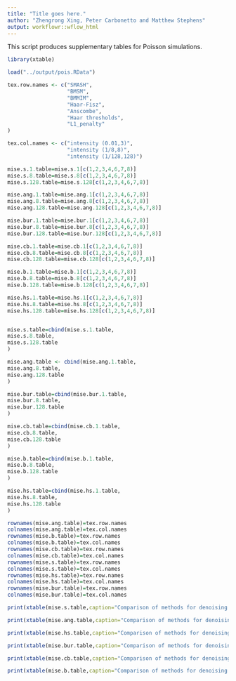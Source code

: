 ```yaml
---
title: "Title goes here."
author: "Zhengrong Xing, Peter Carbonetto and Matthew Stephens"
output: workflowr::wflow_html
---
```


This script produces supplementary tables for Poisson simulations.

```r
library(xtable)

load("../output/pois.RData")

tex.row.names <- c("SMASH",
                   "BMSM",
                   "BMMIM",
                   "Haar-Fisz",
                   "Anscombe",
                   "Haar thresholds",
                   "L1_penalty"
)

tex.col.names <- c("intensity (0.01,3)",
                   "intensity (1/8,8)",
                   "intensity (1/128,128)")

mise.s.1.table=mise.s.1[c(1,2,3,4,6,7,8)]
mise.s.8.table=mise.s.8[c(1,2,3,4,6,7,8)]
mise.s.128.table=mise.s.128[c(1,2,3,4,6,7,8)]

mise.ang.1.table=mise.ang.1[c(1,2,3,4,6,7,8)]
mise.ang.8.table=mise.ang.8[c(1,2,3,4,6,7,8)]
mise.ang.128.table=mise.ang.128[c(1,2,3,4,6,7,8)]

mise.bur.1.table=mise.bur.1[c(1,2,3,4,6,7,8)]
mise.bur.8.table=mise.bur.8[c(1,2,3,4,6,7,8)]
mise.bur.128.table=mise.bur.128[c(1,2,3,4,6,7,8)]

mise.cb.1.table=mise.cb.1[c(1,2,3,4,6,7,8)]
mise.cb.8.table=mise.cb.8[c(1,2,3,4,6,7,8)]
mise.cb.128.table=mise.cb.128[c(1,2,3,4,6,7,8)]

mise.b.1.table=mise.b.1[c(1,2,3,4,6,7,8)]
mise.b.8.table=mise.b.8[c(1,2,3,4,6,7,8)]
mise.b.128.table=mise.b.128[c(1,2,3,4,6,7,8)]

mise.hs.1.table=mise.hs.1[c(1,2,3,4,6,7,8)]
mise.hs.8.table=mise.hs.8[c(1,2,3,4,6,7,8)]
mise.hs.128.table=mise.hs.128[c(1,2,3,4,6,7,8)]


mise.s.table=cbind(mise.s.1.table,
mise.s.8.table,
mise.s.128.table
)

mise.ang.table <- cbind(mise.ang.1.table,
mise.ang.8.table,
mise.ang.128.table
)

mise.bur.table=cbind(mise.bur.1.table,
mise.bur.8.table,
mise.bur.128.table
)

mise.cb.table=cbind(mise.cb.1.table,
mise.cb.8.table,
mise.cb.128.table
)

mise.b.table=cbind(mise.b.1.table,
mise.b.8.table,
mise.b.128.table
)

mise.hs.table=cbind(mise.hs.1.table,
mise.hs.8.table,
mise.hs.128.table
)

rownames(mise.ang.table)=tex.row.names
colnames(mise.ang.table)=tex.col.names
rownames(mise.b.table)=tex.row.names
colnames(mise.b.table)=tex.col.names
rownames(mise.cb.table)=tex.row.names
colnames(mise.cb.table)=tex.col.names
rownames(mise.s.table)=tex.row.names
colnames(mise.s.table)=tex.col.names
rownames(mise.hs.table)=tex.row.names
colnames(mise.hs.table)=tex.col.names
rownames(mise.bur.table)=tex.row.names
colnames(mise.bur.table)=tex.col.names
```

```r
print(xtable(mise.s.table,caption="Comparison of methods for denoising Poisson data for the ``Spikes'' test function for 3 different (min,max) intensities ((0.01,3), (1/8,8), (1/128,128)). Performance is measured using MISE over 100 independent datasets, with smaller values indicating better performance. Values colored in red indicates the smallest MISE amongst all methods for a given (min, max) intensity.",label="table:pois_sp",digits=2),type = "html")
```

```r
print(xtable(mise.ang.table,caption="Comparison of methods for denoising Poisson data for the ``Angles'' test function for 3 different (min,max) intensities ((0.01,3), (1/8,8), (1/128,128)). Performance is measured using MISE over 100 independent datasets, with smaller values indicating better performance. Values colored in red indicates the smallest MISE amongst all methods for a given (min, max) intensity.",label="table:pois_ang",digits=2),type = "html")
```

```r
print(xtable(mise.hs.table,caption="Comparison of methods for denoising Poisson data for the ``Heavisine'' test function for 3 different (min,max) intensities ((0.01,3), (1/8,8), (1/128,128)). Performance is measured using MISE over 100 independent datasets, with smaller values indicating better performance. Values colored in red indicates the smallest MISE amongst all methods for a given (min, max) intensity.",label="table:pois_hs",digits=2),type = "html")
```

```r
print(xtable(mise.bur.table,caption="Comparison of methods for denoising Poisson data for the ``Bursts'' test function for 3 different (min,max) intensities ((0.01,3), (1/8,8), (1/128,128)). Performance is measured using MISE over 100 independent datasets, with smaller values indicating better performance. Values colored in red indicates the smallest MISE amongst all methods for a given (min, max) intensity.",label="table:pois_bur",digits=2),type = "html")
```

```r
print(xtable(mise.cb.table,caption="Comparison of methods for denoising Poisson data for the ``Clipped Blocks'' test function for 3 different (min,max) intensities ((0.01,3), (1/8,8), (1/128,128)). Performance is measured using MISE over 100 independent datasets, with smaller values indicating better performance. Values colored in red indicates the smallest MISE amongst all methods for a given (min, max) intensity.",label="table:pois_cb",digits=2),type = "html")
```

```r
print(xtable(mise.b.table,caption="Comparison of methods for denoising Poisson data for the ``Bumps'' test function for 3 different (min,max) intensities ((0.01,3), (1/8,8), (1/128,128)). Performance is measured using MISE over 100 independent datasets, with smaller values indicating better performance. Values colored in red indicates the smallest MISE amongst all methods for a given (min, max) intensity.",label="table:pois_b",digits=2),type = "html")
```

